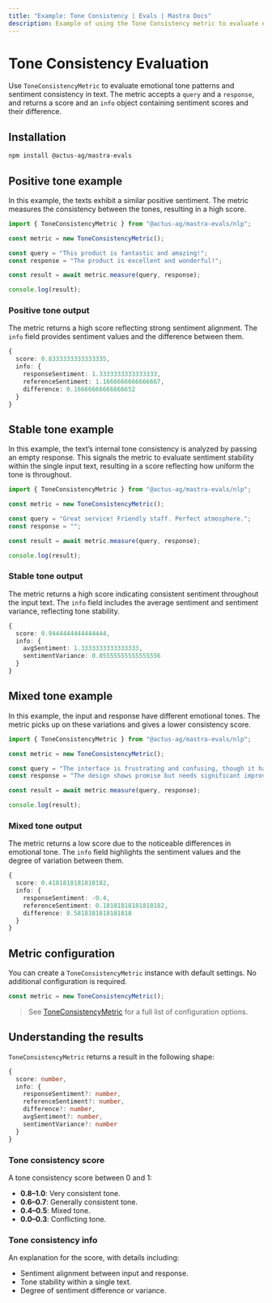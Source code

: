 ```yaml
---
title: "Example: Tone Consistency | Evals | Mastra Docs"
description: Example of using the Tone Consistency metric to evaluate emotional tone patterns and sentiment consistency in text.
---
```



# Tone Consistency Evaluation

<ScorerCallout />

Use `ToneConsistencyMetric` to evaluate emotional tone patterns and sentiment consistency in text. The metric accepts a `query` and a `response`, and returns a score and an `info` object containing sentiment scores and their difference.

## Installation

```bash copy
npm install @actus-ag/mastra-evals
```

## Positive tone example

In this example, the texts exhibit a similar positive sentiment. The metric measures the consistency between the tones, resulting in a high score.

```typescript filename="src/example-positive-tone.ts" showLineNumbers copy
import { ToneConsistencyMetric } from "@actus-ag/mastra-evals/nlp";

const metric = new ToneConsistencyMetric();

const query = "This product is fantastic and amazing!";
const response = "The product is excellent and wonderful!";

const result = await metric.measure(query, response);

console.log(result);
```

### Positive tone output

The metric returns a high score reflecting strong sentiment alignment. The `info` field provides sentiment values and the difference between them.

```typescript
{
  score: 0.8333333333333335,
  info: {
    responseSentiment: 1.3333333333333333,
    referenceSentiment: 1.1666666666666667,
    difference: 0.16666666666666652
  }
}
```

## Stable tone example

In this example, the text’s internal tone consistency is analyzed by passing an empty response. This signals the metric to evaluate sentiment stability within the single input text, resulting in a score reflecting how uniform the tone is throughout.

```typescript filename="src/example-stable-tone.ts" showLineNumbers copy
import { ToneConsistencyMetric } from "@actus-ag/mastra-evals/nlp";

const metric = new ToneConsistencyMetric();

const query = "Great service! Friendly staff. Perfect atmosphere.";
const response = "";

const result = await metric.measure(query, response);

console.log(result);
```

### Stable tone output

The metric returns a high score indicating consistent sentiment throughout the input text. The `info` field includes the average sentiment and sentiment variance, reflecting tone stability.

```typescript
{
  score: 0.9444444444444444,
  info: {
    avgSentiment: 1.3333333333333333,
    sentimentVariance: 0.05555555555555556
  }
}
```

## Mixed tone example

In this example, the input and response have different emotional tones. The metric picks up on these variations and gives a lower consistency score.

```typescript filename="src/example-mixed-tone.ts" showLineNumbers copy
import { ToneConsistencyMetric } from "@actus-ag/mastra-evals/nlp";

const metric = new ToneConsistencyMetric();

const query = "The interface is frustrating and confusing, though it has potential.";
const response = "The design shows promise but needs significant improvements to be usable.";

const result = await metric.measure(query, response);

console.log(result);
```

### Mixed tone output

The metric returns a low score due to the noticeable differences in emotional tone. The `info` field highlights the sentiment values and the degree of variation between them.

```typescript
{
  score: 0.4181818181818182,
  info: {
    responseSentiment: -0.4,
    referenceSentiment: 0.18181818181818182,
    difference: 0.5818181818181818
  }
}
```

## Metric configuration

You can create a `ToneConsistencyMetric` instance with default settings. No additional configuration is required.

```typescript
const metric = new ToneConsistencyMetric();
```

> See [ToneConsistencyMetric](/reference/evals/tone-consistency.mdx) for a full list of configuration options.


## Understanding the results

`ToneConsistencyMetric` returns a result in the following shape:

```typescript
{
  score: number,
  info: {
    responseSentiment?: number,
    referenceSentiment?: number,
    difference?: number,
    avgSentiment?: number,
    sentimentVariance?: number
  }
}
```
### Tone consistency score

A tone consistency score between 0 and 1:

- **0.8–1.0**: Very consistent tone.
- **0.6–0.7**: Generally consistent tone.
- **0.4–0.5**: Mixed tone.
- **0.0–0.3**: Conflicting tone.

### Tone consistency info

An explanation for the score, with details including:

- Sentiment alignment between input and response.
- Tone stability within a single text.
- Degree of sentiment difference or variance.

<GithubLink
  marginTop='mt-16'
  link="https://github.com/mastra-ai/mastra/blob/main/examples/basics/evals/tone-consistency"
/>
